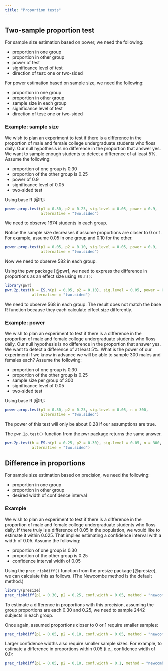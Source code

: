 ```yaml
---
title: "Proportion tests"
---
```


## Two-sample proportion test

For sample size estimation based on power, we need the following:

- proportion in one group
- proportion in other group
- power of test 
- significance level of test
- direction of test: one or two-sided

For power estimation based on sample size, we need the following:

- proportion in one group
- proportion in other group
- sample size in each group
- significance level of test
- direction of test: one or two-sided


### Example: sample size

We wish to plan an experiment to test if there is a difference in the proportion of male and female college undergraduate students who floss daily. Our null hypothesis is no difference in the proportion that answer yes. We want to sample enough students to detect a difference of at least 5%. Assume the following:

- proportion of one group is 0.30
- proportion of the other group is 0.25
- power of 0.9
- significance level of 0.05
- two-sided test

Using base R [@R]:

```r
power.prop.test(p1 = 0.30, p2 = 0.25, sig.level = 0.05, power = 0.9, 
                alternative = "two.sided")
```

We need to observe 1674 students in each group. 

Notice the sample size decreases if assume proportions are closer to 0 or 1. For example, assume 0.05 in one group and 0.10 for the other.

```r
power.prop.test(p1 = 0.05, p2 = 0.10, sig.level = 0.05, power = 0.9, 
                alternative = "two.sided")
```

Now we need to observe 582 in each group.

Using the pwr package [@pwr], we need to express the difference in proportions as an effect size using `ES.h()`:

```r
library(pwr)
pwr.2p.test(h = ES.h(p1 = 0.05, p2 = 0.10), sig.level = 0.05, power = 0.9,
            alternative = "two.sided")
```

We need to observe 568 in each group. The result does not match the base R function because they each calculate effect size differently.

### Example: power

We wish to plan an experiment to test if there is a difference in the proportion of male and female college undergraduate students who floss daily. Our null hypothesis is no difference in the proportion that answer yes. We want to detect a difference of at least 5%. What is the power of our experiment if we know in advance we will be able to sample 300 males and females each? Assume the following:

- proportion of one group is 0.30
- proportion of the other group is 0.25
- sample size per group of 300
- significance level of 0.05
- two-sided test

Using base R [@R]:

```r
power.prop.test(p1 = 0.30, p2 = 0.25, sig.level = 0.05, n = 300, 
                alternative = "two.sided")
```

The power of this test will only be about 0.28 if our assumptions are true.

The `pwr.2p.test()` function from the pwr package returns the same answer.

```r
pwr.2p.test(h = ES.h(p1 = 0.25, p2 = 0.30), sig.level = 0.05, n = 300,
            alternative = "two.sided")
```


## Difference in proportions

For sample size estimation based on precision, we need the following:

- proportion in one group
- proportion in other group
- desired width of confidence interval

### Example

We wish to plan an experiment to test if there is a difference in the proportion of male and female college undergraduate students who floss daily. If there truly is a difference of 0.05 in the population, we would like to estimate it within 0.025. That implies estimating a confidence interval with a width of 0.05.  Assume the following:

- proportion of one group is 0.30
- proportion of the other group is 0.25
- confidence interval width of 0.05

Using the `prec_riskdiff()` function from the presize package [@presize], we can calculate this as follows. (The Newcombe method is the default method.)


```r
library(presize)
prec_riskdiff(p1 = 0.30, p2 = 0.25, conf.width = 0.05, method = "newcombe")
```

To estimate a difference in proportions with this precision, assuming the group proportions are each 0.30 and 0.25, we need to sample 2442 subjects in each group.

Once again, assumed proportions closer to 0 or 1 require smaller samples:

```r
prec_riskdiff(p1 = 0.05, p2 = 0.10, conf.width = 0.05, method = "newcombe")
```

Larger confidence widths also require smaller sample sizes. For example, to estimate a difference in proportions within 0.05 (i.e., confidence width of 0.1):

```r
prec_riskdiff(p1 = 0.05, p2 = 0.10, conf.width = 0.1, method = "newcombe")
```


